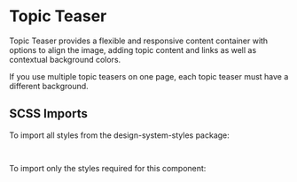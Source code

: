 
<Meta of={TopicTeaserStories} />

# Topic Teaser

<div className="lead">
  Topic Teaser provides a flexible and responsive content container with options to align the image,
  adding topic content and links as well as contextual background colors.
</div>

If you use multiple topic teasers on one page, each topic teaser must have a different background.

<Canvas of={TopicTeaserStories.Default}/>
<div className="hide-col-default">
  <Controls of={TopicTeaserStories.Default} />
</div>

## SCSS Imports

To import all styles from the design-system-styles package:

```scss
@use '@swisspost/design-system-styles/index.scss';
```

To import only the styles required for this component:

```scss
@use '@swisspost/design-system-styles/basics.scss';
@use '@swisspost/design-system-styles/components/topic-teaser.scss';
```
